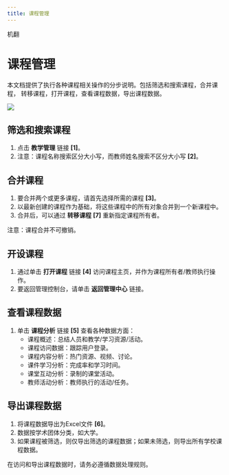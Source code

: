```yaml
---
title: 课程管理
---
```



机翻
# 课程管理

本文档提供了执行各种课程相关操作的分步说明。包括筛选和搜索课程，合并课程，
转移课程，打开课程，查看课程数据，导出课程数据。

![](/img/ulearning/admin/course01.png)

 ## 筛选和搜索课程 
 1. 点击 **教学管理** 链接 **[1]**。 
 2. 注意：课程名称搜索区分大小写，而教师姓名搜索不区分大小写 **[2]**。 
 
 ## 合并课程 
 1. 要合并两个或更多课程，请首先选择所需的课程 **[3]**。 
 2. 以最新创建的课程作为基础，将这些课程中的所有对象合并到一个新课程中。 
 3. 合并后，可以通过 **转移课程** **[7]** 重新指定课程所有者。

<Callout type="warning" emoji="ℹ️"> 
   注意：课程合并不可撤销。
</Callout>

 ## 开设课程 
 1. 通过单击 **打开课程** 链接 **[4]** 访问课程主页，并作为课程所有者/教师执行操作。 
 2. 要返回管理控制台，请单击 **返回管理中心** 链接。 
 
 ## 查看课程数据 
 1. 单击 **课程分析** 链接 **[5]** 查看各种数据方面： 
     - 课程概述：总结人员和教学/学习资源/活动。 
     - 课程访问数据：跟踪用户登录。 
     - 课程内容分析：热门资源、视频、讨论。 
     - 课件学习分析：完成率和学习时间。 
     - 课堂互动分析：录制的课堂活动。 
     - 教师活动分析：教师执行的活动/任务。 
 
 ## 导出课程数据 
 1. 将课程数据导出为Excel文件 **[6]**。 
 2. 数据按学术团体分类，如大学。 
 3. 如果课程被筛选，则仅导出筛选的课程数据；如果未筛选，则导出所有学校课程数据。

<Callout type="info" emoji="ℹ️"> 
    在访问和导出课程数据时，请务必遵循数据处理规则。
</Callout>